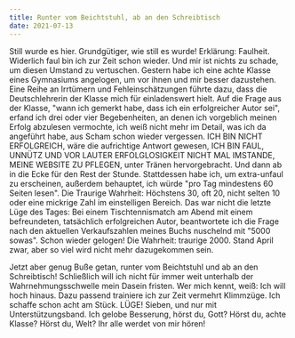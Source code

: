 ```yaml
---
title: Runter vom Beichtstuhl, ab an den Schreibtisch
date: 2021-07-13
---
```

Still wurde es hier. Grundgütiger, wie still es wurde! Erklärung: Faulheit. Widerlich faul bin ich zur Zeit schon wieder. Und mir ist nichts zu schade, um diesen Umstand zu vertuschen. Gestern habe ich eine achte Klasse eines Gymnasiums angelogen, um vor ihnen und mir besser dazustehen. Eine Reihe an Irrtümern und Fehleinschätzungen führte dazu, dass die Deutschlehrerin der Klasse mich für einladenswert hielt. Auf die Frage aus der Klasse, "wann ich gemerkt habe, dass ich ein erfolgreicher Autor sei", erfand ich drei oder vier Begebenheiten, an denen ich vorgeblich meinen Erfolg abzulesen vermochte, ich weiß nicht mehr im Detail, was ich da angeführt habe, aus Scham schon wieder vergessen. ICH BIN NICHT ERFOLGREICH, wäre die aufrichtige Antwort gewesen, ICH BIN FAUL, UNNÜTZ UND VOR LAUTER ERFOLGLOSIGKEIT NICHT MAL IMSTANDE, MEINE WEBSITE ZU PFLEGEN, unter Tränen hervorgebracht. Und dann ab in die Ecke für den Rest der Stunde. Stattdessen habe ich, um extra-unfaul zu erscheinen, außerdem behauptet, ich würde "pro Tag mindestens 60 Seiten lesen". Die Traurige Wahrheit: Höchstens 30, oft 20, nicht selten 10 oder eine mickrige Zahl im einstelligen Bereich. Das war nicht die letzte Lüge des Tages: Bei einem Tischtennismatch am Abend mit einem befreundeten, tatsächlich erfolgreichen Autor, beantwortete ich die Frage nach den aktuellen Verkaufszahlen meines Buchs nuschelnd mit "5000 sowas". Schon wieder gelogen! Die Wahrheit: traurige 2000. Stand April zwar, aber so viel wird nicht mehr dazugekommen sein. 

Jetzt aber genug Buße getan, runter vom Beichtstuhl und ab an den Schreibtisch! Schließlich will ich nicht für immer weit unterhalb der Wahrnehmungsschwelle mein Dasein fristen. Wer mich kennt, weiß: Ich will hoch hinaus. Dazu passend trainiere ich zur Zeit vermehrt Klimmzüge. Ich schaffe schon acht am Stück. LÜGE! Sieben, und nur mit Unterstützungsband. Ich gelobe Besserung, hörst du, Gott? Hörst du, achte Klasse? Hörst du, Welt? Ihr alle werdet von mir hören!